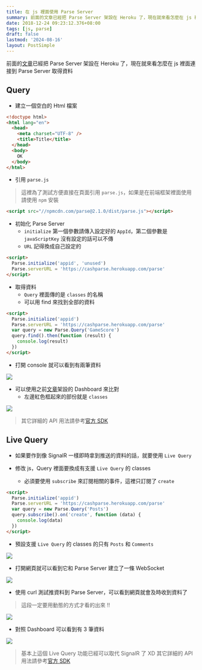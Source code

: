 ```yaml
---
title: 在 js 裡面使用 Parse Server
summary: 前面的文章已經把 Parse Server 架設在 Heroku 了，現在就來看怎麼在 js 裡面連接到 Parse Server 取得資料
date: 2018-12-24 09:23:12.376+08:00
tags: [js, parse]
draft: false
lastmod: '2024-08-16'
layout: PostSimple
---
```


前面的[文章](/blog/heroku-parse-server)已經把 Parse Server 架設在 Heroku 了，現在就來看怎麼在 js 裡面連接到 Parse Server 取得資料

## Query

- 建立一個空白的 Html 檔案

```html
<!doctype html>
<html lang="en">
  <head>
    <meta charset="UTF-8" />
    <title>Title</title>
  </head>
  <body>
    OK
  </body>
</html>
```

- 引用 `parse.js`

> 這裡為了測試方便直接在頁面引用 `parse.js`，如果是在前端框架裡面使用請使用 `npm` 安裝

```html
<script src="//npmcdn.com/parse@2.1.0/dist/parse.js"></script>
```

- 初始化 Parse Server
  - `initialize` 第一個參數請傳入設定好的 `AppId`，第二個參數是 `javaScriptKey` 沒有設定的話可以不傳
  - `URL` 記得換成自己設定的

```html
<script>
  Parse.initialize('appid', 'unused')
  Parse.serverURL = 'https://cashparse.herokuapp.com/parse'
</script>
```

- 取得資料
  - `Query` 裡面傳的是 `classes` 的名稱
  - 可以用 find 來找到全部的資料

```html
<script>
  Parse.initialize('appid')
  Parse.serverURL = 'https://cashparse.herokuapp.com/parse'
  var query = new Parse.Query('GameScore')
  query.find().then(function (result) {
    console.log(result)
  })
</script>
```

- 打開 console 就可以看到有兩筆資料

![](https://image.cashwu.com/404.webp)

- 可以使用之前[文章](/blog/install-parse-server-dashboard)架設的 Dashboard 來比對
  - 左邊紅色框起來的部份就是 `classes`

![](https://image.cashwu.com/404.webp)

> 其它詳細的 API 用法請參考[官方 SDK](https://docs.parseplatform.org/js/guide/#queries)

## Live Query

- 如果要作到像 SignalR 一樣即時拿到推送的資料的話，就要使用 `Live Query`

- 修改 js，Query 裡面要換成有支援 `Live Query` 的 classes
  - 必須要使用 `subscribe` 來訂閱相關的事件，這裡只訂閱了 `create`

```html
<script>
  Parse.initialize('appid')
  Parse.serverURL = 'https://cashparse.herokuapp.com/parse'
  var query = new Parse.Query('Posts')
  query.subscribe().on('create', function (data) {
    console.log(data)
  })
</script>
```

- 預設支援 `Live Query` 的 classes 的只有 `Posts` 和 `Comments`

![](https://image.cashwu.com/404.webp)

- 打開網頁就可以看到它和 Parse Server 建立了一條 WebSocket

![](https://image.cashwu.com/404.webp)

- 使用 curl 測試推資料到 Parse Server，可以看到網頁就會及時收到資料了

> 這段一定要用動態的方式才看的出來 !!

![](https://image.cashwu.com/404.webp)

- 對照 Dashboard 可以看到有 3 筆資料

![](https://image.cashwu.com/404.webp)

> 基本上這個 Live Query 功能已經可以取代 SignalR 了 XD
> 其它詳細的 API 用法請參考[官方 SDK](https://docs.parseplatform.org/js/guide/#live-queries)
